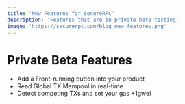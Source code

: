 ```yaml
---
title: 'New Features for SecureRPC'
description: 'Features that are in private beta testing'
image: 'https://securerpc.com/blog_new_features.png'
---
```



# Private Beta Features

- Add a Front-running button into your product
- Read Global TX Mempool in real-time
- Detect competing TXs and set your gas +1gwei
